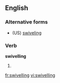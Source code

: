 ==English==

===Alternative forms===
* (US) [[swiveling]]

===Verb===
'''swivelling'''

# {{British}} {{present participle of|[[swivel]]}}

[[fr:swivelling]]
[[vi:swivelling]]